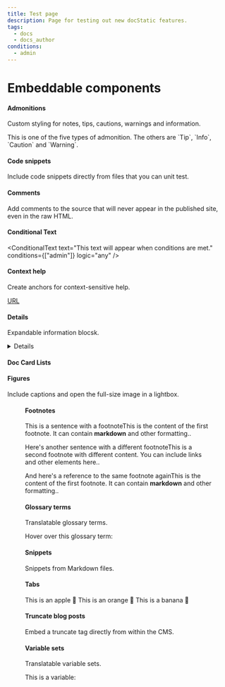 ```yaml
---
title: Test page
description: Page for testing out new docStatic features.
tags:
  - docs
  - docs_author
conditions:
  - admin
---
```


# Embeddable components

#### Admonitions

Custom styling for notes, tips, cautions, warnings and information.

<Admonition type="note" title="Note Title">
  This is one of the five types of admonition. The others are `Tip`, `Info`, `Caution` and `Warning`.
</Admonition>

#### Code snippets

Include code snippets directly from files that you can unit test.

<CodeSnippet title="This is a code snippet from a file:" language="xml" filepath="example.xml" />

#### Comments

Add comments to the source that will never appear in the published site, even in the raw HTML.

<!-- hidden comment="This comment will not be visible, even by inspecting the output." -->

#### Conditional Text

<ConditionalText text="This text will appear when conditions are met." conditions={["admin"]} logic="any" />

#### Context help

Create anchors for context-sensitive help.

[URL](#csh)

<a id="csh" />

#### Details

Expandable information blocsk.

<Details summary="This is an expanding block.">
  Here are the details.
</Details>

#### Doc Card Lists

<DocCardList title="Doc Card List" />

#### Figures

Include captions and open the full-size image in a lightbox.

<Figure img="/img/docStaticDemo.jpg" caption="An image." size="100%" />

#### Footnotes

This is a sentence with a footnote<Footnote summary="1st footnote.">This is the content of the first footnote. It can contain **markdown** and other formatting.</Footnote>.

Here's another sentence with a different footnote<Footnote summary="2nd footnote">This is a second footnote with different content. You can include links and other elements here.</Footnote>.

And here's a reference to the same footnote again<Footnote summary="1st footnote">This is the content of the first footnote. It can contain **markdown** and other formatting.</Footnote>.

#### Glossary terms

Translatable glossary terms.

Hover over this glossary term: <GlossaryTerm termKey="single-sourcing" />

#### Snippets

Snippets from Markdown files.

<Snippet filepath="example.mdx" />

#### Tabs

<Tabs>
  <TabItem value="apple" label="Apple">
    This is an apple 🍎
  </TabItem>

  <TabItem value="orange" label="Orange">
    This is an orange 🍊
  </TabItem>

  <TabItem value="banana" label="Banana">
    This is a banana 🍌
  </TabItem>
</Tabs>

#### Truncate blog posts

Embed a truncate tag directly from within the CMS.

<!-- truncate -->

#### Variable sets

Translatable variable sets.

This is a variable: <VariableSet setKey="writing-terms" variableKey="single-sourcing" />
